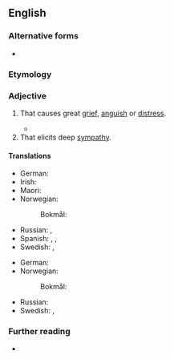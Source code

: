 {{also|heart-rending}}
==English==

===Alternative forms===
* {{l|en|heart-rending}}

===Etymology===
{{compound|en|heart|rending}}

===Adjective===
{{en-adj}}

# That causes great [[grief]], [[anguish]] or [[distress]].
#: {{syn|en|heart-breaking}}
#* {{quote-book|1=en|year=1886|translator=H.L. Br&aelig;kstad|author=Peter Christen Asbj&oslash;rnsen|authorlink=Peter Christen Asbj&oslash;rnsen|title=Folk and Fairy Tales|page=154|passage=[T]he old man, who appeared to be an ardent fisherman, told me of the large trout he caught in the neighbourhood thirty years ago, when he came here from Gudbrandsdale, and made the most '''heartrending''' complaints of the decrease of fish and increase of saw-dust, just as Sir Humphry Davy makes in his ''Salmonia''.}}
# That elicits deep [[sympathy]].
#: {{ux|en|I am suddenly assaulted by the most  '''heartrending''' puppy-dog eyes I've ever seen as Emi pouts.}}

====Translations====
{{trans-top|that causes great grief}}
* German: {{t+|de|herzzerreißend}}
* Irish: {{t|ga|coscrach}}
* Maori: {{t|mi|tarariki}}
* Norwegian:
*: Bokmål: {{t|nb|hjerteskjærende}}
{{trans-mid}}
* Russian: {{t+|ru|душераздира́ющий}}, {{t+|ru|го́рестный}}
* Spanish: {{t|es|desgarrador}}, {{t+|es|devastador}}, {{t|es|desolador}}
* Swedish: {{t+|sv|hjärtslitande}}, {{t+|sv|hjärtskärande}}
{{trans-bottom}}

{{trans-top|that elicits deep sympathy}}
* German: {{t+|de|herzzerreißend}}
* Norwegian:
*: Bokmål: {{t|nb|hjerteskjærende}}
{{trans-mid}}
* Russian: {{t+|ru|душераздира́ющий}}
* Swedish: {{t+|sv|hjärtslitande}}, {{t+|sv|hjärtskärande}}
{{trans-bottom}}

{{checktrans-top}}
{{trans-mid}}
{{trans-bottom}}

===Further reading===
* {{R:Lexico|heart-rending}}